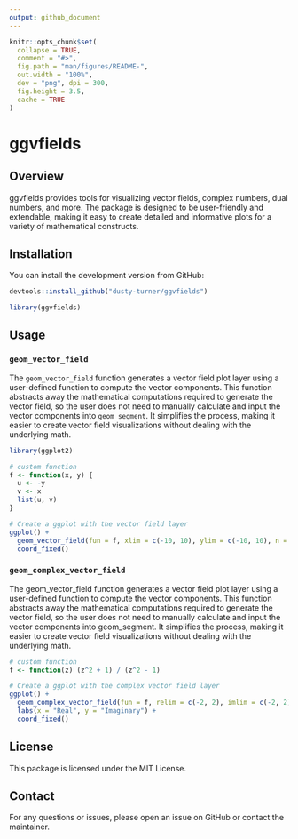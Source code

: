 ```yaml
---
output: github_document
---
```


<!-- README.md is generated from README.Rmd. Please edit that file -->

```r
knitr::opts_chunk$set(
  collapse = TRUE,
  comment = "#>",
  fig.path = "man/figures/README-",
  out.width = "100%",
  dev = "png", dpi = 300,
  fig.height = 3.5, 
  cache = TRUE
)
```

# ggvfields

## Overview

ggvfields provides tools for visualizing vector fields, complex numbers, dual numbers, and more. The package is designed to be user-friendly and extendable, making it easy to create detailed and informative plots for a variety of mathematical constructs.

## Installation


You can install the development version from GitHub:

```r
devtools::install_github("dusty-turner/ggvfields")
```

```r
library(ggvfields)
```

## Usage

### `geom_vector_field`

The `geom_vector_field` function generates a vector field plot layer using a user-defined function to compute the vector components. This function abstracts away the mathematical computations required to generate the vector field, so the user does not need to manually calculate and input the vector components into `geom_segment`. It simplifies the process, making it easier to create vector field visualizations without dealing with the underlying math.

```r
library(ggplot2)

# custom function
f <- function(x, y) {
  u <- -y
  v <- x
  list(u, v)
}

# Create a ggplot with the vector field layer
ggplot() +
  geom_vector_field(fun = f, xlim = c(-10, 10), ylim = c(-10, 10), n = 20) +
  coord_fixed()
```

### `geom_complex_vector_field`

The geom_vector_field function generates a vector field plot layer using a user-defined function to compute the vector components. This function abstracts away the mathematical computations required to generate the vector field, so the user does not need to manually calculate and input the vector components into geom_segment. It simplifies the process, making it easier to create vector field visualizations without dealing with the underlying math.

```r
# custom function
f <- function(z) (z^2 + 1) / (z^2 - 1)

# Create a ggplot with the complex vector field layer
ggplot() +
  geom_complex_vector_field(fun = f, relim = c(-2, 2), imlim = c(-2, 2), n = 100) +
  labs(x = "Real", y = "Imaginary") +
  coord_fixed()
```

## License

This package is licensed under the MIT License.

## Contact

For any questions or issues, please open an issue on GitHub or contact the maintainer.
